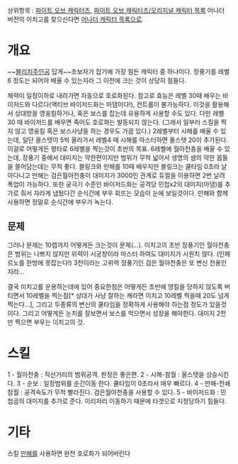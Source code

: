 상위항목 : [[파이트 오브 캐릭터즈]], [[파이트 오브 캐릭터즈/오리지널 캐릭터 목록]]
어나더 버전의 이치고를 찾으신다면 [[파이트 오브 캐릭터즈/어나더 캐릭터 목록#s-1.7|어나더 캐릭터 목록]]으로.

= 개요 =

~~[[블리치]]주인공 답게~~초보자가 잡기에 가장 힘든 캐릭터 중 하나이다.
장풍기를 레벨6 정도는 되어야 배울 수 있는지라 그 이전에 크는 것이 상당히 힘들다.

체력이 일정이하로 내려가면 자동으로 호로화된다. 참고로 효능은 레벨 30때 배우는 바이저드와 다르다(액티브 바이저드화는 마댐이다!), 컨트롤이 불가능하다. 이것을 활용해서 상대방을 영웅킬하거나, 혹은 보스를 잡는데 유용하게 사용할 수도 있다. 다만 레벨 30 때 바이저드를 배우면 죽어도 호로화는 발동되지 않는다. (그래서 일부러 스킬을 찍지 않고 영웅킬 혹은 보스사냥을 하는 경우도 가끔 있다.)
2레벨부터 시해를 배울 수 있는데, 일단 올스탯이 5씩 올라가서 레벨4 때 시해를 마스터하면 올스탯 20이 추가된다. 이걸로 어떻게든 평타로 6레벨을 찍는것이 초반의 목표.
6레벨에 월아천충을 배울 수 있는데, 장풍기 중에서 대미지는 약한편이지만 범위가 무척 넓어서 생명의 샘의 약한 몹들을 쓸어담는데는 무척 좋다.
블링크와 만해를 10때 배우지만 블링크는 쿨타임 0초라 날아다니고 만해는 검은월아천충이 대미지가 3000인 관계로 듀얼을 이용하면 2번 날려 폭업이 가능하다. 또한 궁극기 수준인 바이저드화는 공격당 민첩x2의 대미지(마댐)를 추가로 줘서 자라게 냅뒀다간 순식간에 부우 회뜨는 모습이 눈에 보일것이다. 만해와 함께 사용하면 정말로 순식간에 부우가 녹는다.

== 문제 ==
그러나 문제는 10렙까지 어떻게든 크는것이 문제(…). 이치고의 초반 장풍기인 월아천충은 범위는 나쁘지 않지만 위력이 시궁창이라 마스터 하여도 대미지가 시원치 않다. (인페르노를 한방에 못잡는다!) 3천이라는 고위력 장풍기인 검은 월아천충은 또 변신 전용인지라…

결국 이치고를 운용하는데에 있어 중요한점은 어떻게든 초반에 영킬을 당하지 않도록 버티면서 10레벨을 찍는점[* 상대가 사냥 잘하는 캐라면 이치고 10레벨 찍을때 20도 넘게 찍는다…], 그리고 두종류의 변신의 쿨타임을 정확하게 사용해야 하는점 정도가 있을것이다. 그리고 어떻게든 눈치를 잘보면서 보스를 먹으면서 성장을 해야한다. 대미지 2천만 찍으면 부우는 이치고의 것.


= 스킬 =
1 - 월아천충 : 직선거리의 범위공격. 판정은 좋은편.
2 - 시해-참월 : 올스탯을 상승시킨다. 
3 - 순보 : 일정범위를 순간이동 한다. 쿨타임이 0초라서 매우 빠르다.
4 - 만해-천쇄참월 : 공격속도가 무척 빨라진다. 검은월아천충을 사용할 수 있다.
5 - 바이저드화 : 민첩곱의 대미지를 추가로 준다. 이리저리 이동하기 때문에 타겟으로 지정당하기 힘들다.


= 기타 =

스킬 [[만해]]를 사용하면 완전 호로화가 되어버린다 
